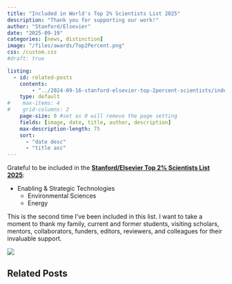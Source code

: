 ```yaml
---
title: "Included in World's Top 2% Scientists List 2025"
description: "Thank you for supporting our work!"
author: "Stanford/Elsevier"
date: "2025-09-19"
categories: [news, distinction]
image: "/files/awards/Top2Percent.png"
css: /custom.css
#draft: true

listing:
  - id: related-posts
    contents: 
        - "../2024-09-16-stanford-elsevier-top-2percent-scientists/index.qmd"
    type: default
#    max-items: 4
#    grid-columns: 2
    page-size: 0 #set as 0 will remove the page setting
    fields: [image, date, title, author, description]
    max-description-length: 75
    sort: 
      - "date desc"
      - "title asc"
---
```


Grateful to be included in the **[Stanford/Elsevier Top 2% Scientists List 2025](https://topscinet.com/scientist_profile/He,%20Gang/2004/?stype=single_year){.external target="_blank"}**:

- Enabling & Strategic Technologies
    - Environmental Sciences
    - Energy

This is the second time I've been included in this list. I want to take a moment to thank my family, current and former students, visiting scholars, mentors, collaborators, funders, editors, reviewers, and colleagues for their invaluable support. 


[![](/files/awards/Top2PercentScientists2025.webp){fig-align="center"}](https://topscinet.com/scientist_profile/He,%20Gang/2004/?stype=single_year)


## Related Posts

::: {#related-posts}
:::